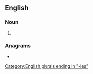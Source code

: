 {{also|tonies}}
==English==

===Noun===
{{head|en|noun form}}

# {{plural of|en|Tony}}

===Anagrams===
* {{anagrams|en|a=einost|Neoist|Nietos|Stonie|Tineos|on site|on-site|onsite|ostein|stonie}}

[[Category:English plurals ending in "-ies"]]